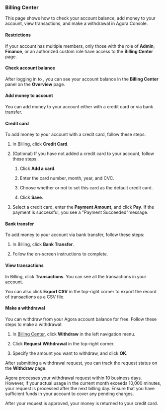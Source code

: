 
### Billing Center

This page shows how to check your account balance, add money to your account, view transactions, and make a withdrawal in Agora Console.

#### Restrictions

If your account has multiple members, only those with the role of **Admin**, **Finance**, or an authorized custom role have access to the **Billing Center** page.

#### Check account balance

After logging in to <Link to="{{Global.AGORA_CONSOLE_URL}}"><Vg k="CONSOLE" /></Link>, you can see your account balance in the **Billing Center** panel on the **Overview** page.

#### Add money to account

You can add money to your account either with a credit card or via bank transfer.

#### Credit card

To add money to your account with a credit card, follow these steps:

1.  In <Link to="{{Global.AGORA_CONSOLE_URL}}/billing">Billing</Link>, click **Credit Card**.

2.  (Optional) If you have not added a credit card to your account, follow these steps:

    1.  Click **Add a card**.

    2.  Enter the card number, month, year, and CVC.

    3.  Choose whether or not to set this card as the default credit card.

    4.  Click **Save**.

3.  Select a credit card, enter the **Payment Amount**, and click **Pay**. If the payment is successful, you see a "Payment Succeeded"message.

#### Bank transfer

To add money to your account via bank transfer, follow these steps:

1.  In <Link to="{{Global.AGORA_CONSOLE_URL}}/billing">Billing</Link>, click **Bank Transfer**.

2.  Follow the on-screen instructions to complete.

#### View transactions

In <Link to="{{Global.AGORA_CONSOLE_URL}}/billing">Billing</Link>, click **Transactions**. You can see all the transactions in your account.

You can also click **Export CSV** in the top-right corner to export the record of transactions as a CSV file.

#### Make a withdrawal

You can withdraw from your Agora account balance for free. Follow these steps to make a withdrawal:

1.  In [Billing Center](https://console.agora.io/finance), click **Withdraw** in the left navigation menu.

2.  Click **Request Withdrawal** in the top-right corner.

3.  Specify the amount you want to withdraw, and click **OK**.

After submitting a withdrawal request, you can track the request status on the **Withdraw** page.

Agora processes your withdrawal request within 10 business days. However, if your actual usage in the current month exceeds 10,000 minutes, your request is processed after the next billing day. Ensure that you have sufficient funds in your account to cover any pending charges.

After your request is approved, your money is returned to your credit card.
